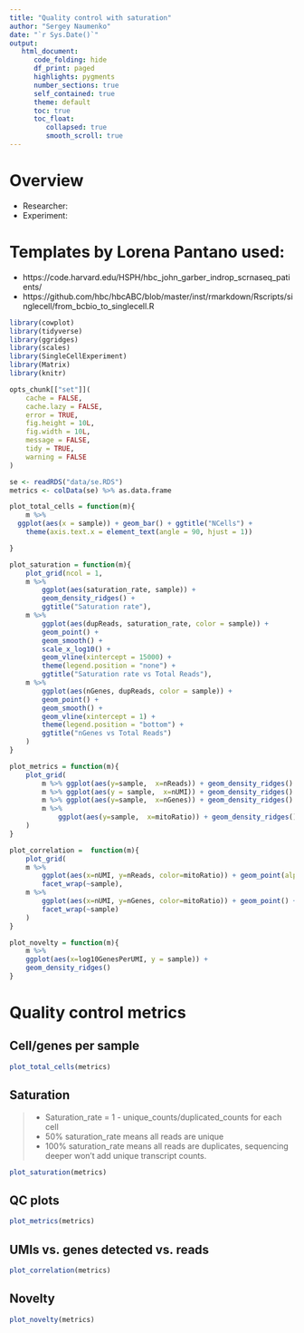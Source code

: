 ```yaml
---
title: "Quality control with saturation"
author: "Sergey Naumenko"
date: "`r Sys.Date()`"
output:
   html_document:
      code_folding: hide
      df_print: paged
      highlights: pygments
      number_sections: true
      self_contained: true
      theme: default
      toc: true
      toc_float:
         collapsed: true
         smooth_scroll: true
---
```


# Overview
- Researcher: 
- Experiment: 

# Templates by Lorena Pantano used:
- https://code.harvard.edu/HSPH/hbc_john_garber_indrop_scrnaseq_patients/
- https://github.com/hbc/hbcABC/blob/master/inst/rmarkdown/Rscripts/singlecell/from_bcbio_to_singlecell.R


```r
library(cowplot)
library(tidyverse)
library(ggridges)
library(scales)
library(SingleCellExperiment)
library(Matrix)
library(knitr)

opts_chunk[["set"]](
    cache = FALSE,
    cache.lazy = FALSE,
    error = TRUE,
    fig.height = 10L,
    fig.width = 10L,
    message = FALSE,
    tidy = TRUE,
    warning = FALSE
)
```

```r
se <- readRDS("data/se.RDS")
metrics <- colData(se) %>% as.data.frame
```

```r
plot_total_cells = function(m){
    m %>% 
  ggplot(aes(x = sample)) + geom_bar() + ggtitle("NCells") +
    theme(axis.text.x = element_text(angle = 90, hjust = 1))

}

plot_saturation = function(m){
    plot_grid(ncol = 1, 
    m %>% 
        ggplot(aes(saturation_rate, sample)) +
        geom_density_ridges() +
        ggtitle("Saturation rate"),
    m %>% 
        ggplot(aes(dupReads, saturation_rate, color = sample)) +
        geom_point() +
        geom_smooth() +
        scale_x_log10() +
        geom_vline(xintercept = 15000) +
        theme(legend.position = "none") +
        ggtitle("Saturation rate vs Total Reads"),
    m %>% 
        ggplot(aes(nGenes, dupReads, color = sample)) +
        geom_point() +
        geom_smooth() +
        geom_vline(xintercept = 1) +
        theme(legend.position = "bottom") +
        ggtitle("nGenes vs Total Reads")
    )
}

plot_metrics = function(m){
    plot_grid(
        m %>% ggplot(aes(y=sample,  x=nReads)) + geom_density_ridges() + scale_x_log10() + geom_vline(xintercept = 5000),
        m %>% ggplot(aes(y = sample,  x=nUMI)) + geom_density_ridges() + scale_x_log10() + geom_vline(xintercept = 500),
        m %>% ggplot(aes(y=sample,  x=nGenes)) + geom_density_ridges() + scale_x_log10() + geom_vline(xintercept = 500),
        m %>% 
            ggplot(aes(y=sample,  x=mitoRatio)) + geom_density_ridges() + geom_vline(xintercept = 0.25)
    )
}

plot_correlation =  function(m){
    plot_grid(
    m %>% 
        ggplot(aes(x=nUMI, y=nReads, color=mitoRatio)) + geom_point(alpha = 0.4) + scale_x_log10() + scale_y_log10() + geom_vline(xintercept = 800) +
        facet_wrap(~sample),
    m %>% 
        ggplot(aes(x=nUMI, y=nGenes, color=mitoRatio)) + geom_point() + scale_x_log10() + scale_y_log10() + geom_vline(xintercept = 800)+
        facet_wrap(~sample)
    )
}

plot_novelty = function(m){
    m %>%
    ggplot(aes(x=log10GenesPerUMI, y = sample)) +
    geom_density_ridges()
}
```

# Quality control metrics
## Cell/genes per sample

```r
plot_total_cells(metrics)
```

## Saturation
> - Saturation_rate = 1 - unique_counts/duplicated_counts for each cell
> - 50% saturation_rate means all reads are unique
> - 100% saturation_rate means all reads are duplicates, sequencing deeper won't add unique transcript counts.

```r
plot_saturation(metrics)
```

## QC plots
```r
plot_metrics(metrics)
```

## UMIs vs. genes detected vs. reads
```r
plot_correlation(metrics)
```

## Novelty
```r
plot_novelty(metrics)
```
